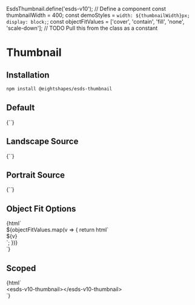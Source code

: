 
EsdsThumbnail.define('esds-v10'); // Define a <esds-v10-thumbnail> component
const thumbnailWidth = 400;
const demoStyles = `width: ${thumbnailWidth}px; display: block;`;
const objectFitValues = ['cover', 'contain', 'fill', 'none', 'scale-down']; // TODO Pull this from the class as a constant

<Meta title="Design System/Thumbnail" component="esds-thumbnail" />

# Thumbnail

## Installation

```bash
npm install @eightshapes/esds-thumbnail
```

<Props of="esds-thumbnail" />

## Default

<Preview>
  <Story name="Default">{`<esds-thumbnail style="${demoStyles}"></esds-thumbnail>`}</Story>
</Preview>

## Landscape Source

<Preview>
  <Story name="Landscape Source">
    {`<esds-thumbnail style="${demoStyles}" src="./images/thumbnail/landscape.png"></esds-thumbnail>`}
  </Story>
</Preview>

## Portrait Source

<Preview>
  <Story name="Portrait Source">
    {`<esds-thumbnail style="${demoStyles}" src="./images/thumbnail/portrait.jpg"></esds-thumbnail>`}
  </Story>
</Preview>

## Object Fit Options

<Preview>
  <Story name="Object Fit Options">
    {html`
      <div class="storybook-grid">
        ${objectFitValues.map(v => {
          return html`
            <div>
              <span class="storybook-annotation">${v}</span>
              <esds-thumbnail
                style="${demoStyles}"
                object-fit="${v}"
                src="./images/thumbnail/portrait.jpg"
              ></esds-thumbnail>
            </div>
          `;
        })}
      </div>
    `}
  </Story>
</Preview>

## Scoped

<Preview>
  <Story name="Scoped">
    {html`
      <div class="storybook-grid">
        <div>
          <span class="storybook-annotation">&lt;esds-v10-thumbnail>&lt;/esds-v10-thumbnail></span>
          <esds-v10-thumbnail style="${demoStyles}"></esds-v10-thumbnail>
        </div>
      </div>
    `}
  </Story>
</Preview>
